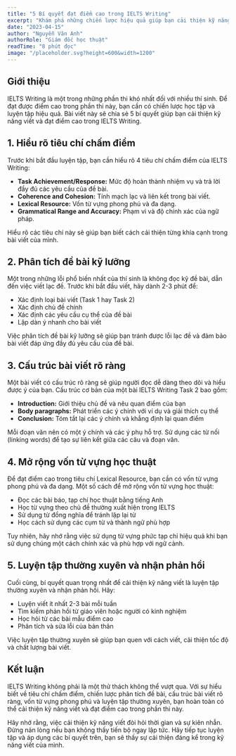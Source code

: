 ```yaml
---
title: "5 Bí quyết đạt điểm cao trong IELTS Writing"
excerpt: "Khám phá những chiến lược hiệu quả giúp bạn cải thiện kỹ năng viết và đạt điểm cao trong bài thi IELTS Writing."
date: "2023-04-15"
author: "Nguyễn Văn Anh"
authorRole: "Giám đốc học thuật"
readTime: "8 phút đọc"
image: "/placeholder.svg?height=600&width=1200"
---
```


## Giới thiệu

IELTS Writing là một trong những phần thi khó nhất đối với nhiều thí sinh. Để đạt được điểm cao trong phần thi này, bạn cần có chiến lược học tập và luyện tập hiệu quả. Bài viết này sẽ chia sẻ 5 bí quyết giúp bạn cải thiện kỹ năng viết và đạt điểm cao trong IELTS Writing.

## 1. Hiểu rõ tiêu chí chấm điểm

Trước khi bắt đầu luyện tập, bạn cần hiểu rõ 4 tiêu chí chấm điểm của IELTS Writing:

- **Task Achievement/Response:** Mức độ hoàn thành nhiệm vụ và trả lời đầy đủ các yêu cầu của đề bài.
- **Coherence and Cohesion:** Tính mạch lạc và liên kết trong bài viết.
- **Lexical Resource:** Vốn từ vựng phong phú và đa dạng.
- **Grammatical Range and Accuracy:** Phạm vi và độ chính xác của ngữ pháp.

Hiểu rõ các tiêu chí này sẽ giúp bạn biết cách cải thiện từng khía cạnh trong bài viết của mình.

## 2. Phân tích đề bài kỹ lưỡng

Một trong những lỗi phổ biến nhất của thí sinh là không đọc kỹ đề bài, dẫn đến việc viết lạc đề. Trước khi bắt đầu viết, hãy dành 2-3 phút để:

- Xác định loại bài viết (Task 1 hay Task 2)
- Xác định chủ đề chính
- Xác định các yêu cầu cụ thể của đề bài
- Lập dàn ý nhanh cho bài viết

Việc phân tích đề bài kỹ lưỡng sẽ giúp bạn tránh được lỗi lạc đề và đảm bảo bài viết đáp ứng đầy đủ yêu cầu của đề bài.

## 3. Cấu trúc bài viết rõ ràng

Một bài viết có cấu trúc rõ ràng sẽ giúp người đọc dễ dàng theo dõi và hiểu được ý của bạn. Cấu trúc cơ bản của một bài IELTS Writing Task 2 bao gồm:

- **Introduction:** Giới thiệu chủ đề và nêu quan điểm của bạn
- **Body paragraphs:** Phát triển các ý chính với ví dụ và giải thích cụ thể
- **Conclusion:** Tóm tắt lại các ý chính và khẳng định lại quan điểm

Mỗi đoạn văn nên có một ý chính và các ý phụ hỗ trợ. Sử dụng các từ nối (linking words) để tạo sự liên kết giữa các câu và đoạn văn.

## 4. Mở rộng vốn từ vựng học thuật

Để đạt điểm cao trong tiêu chí Lexical Resource, bạn cần có vốn từ vựng phong phú và đa dạng. Một số cách để mở rộng vốn từ vựng học thuật:

- Đọc các bài báo, tạp chí học thuật bằng tiếng Anh
- Học từ vựng theo chủ đề thường xuất hiện trong IELTS
- Sử dụng từ đồng nghĩa để tránh lặp lại từ
- Học cách sử dụng các cụm từ và thành ngữ phù hợp

Tuy nhiên, hãy nhớ rằng việc sử dụng từ vựng phức tạp chỉ hiệu quả khi bạn sử dụng chúng một cách chính xác và phù hợp với ngữ cảnh.

## 5. Luyện tập thường xuyên và nhận phản hồi

Cuối cùng, bí quyết quan trọng nhất để cải thiện kỹ năng viết là luyện tập thường xuyên và nhận phản hồi. Hãy:

- Luyện viết ít nhất 2-3 bài mỗi tuần
- Tìm kiếm phản hồi từ giáo viên hoặc người có kinh nghiệm
- Học hỏi từ các bài mẫu điểm cao
- Phân tích và sửa lỗi của bản thân

Việc luyện tập thường xuyên sẽ giúp bạn quen với cách viết, cải thiện tốc độ và chất lượng bài viết.

## Kết luận

IELTS Writing không phải là một thử thách không thể vượt qua. Với sự hiểu biết về tiêu chí chấm điểm, chiến lược phân tích đề bài, cấu trúc bài viết rõ ràng, vốn từ vựng phong phú và luyện tập thường xuyên, bạn hoàn toàn có thể cải thiện kỹ năng viết và đạt điểm cao trong phần thi này.

Hãy nhớ rằng, việc cải thiện kỹ năng viết đòi hỏi thời gian và sự kiên nhẫn. Đừng nản lòng nếu bạn không thấy tiến bộ ngay lập tức. Hãy tiếp tục luyện tập và áp dụng các bí quyết trên, bạn sẽ thấy sự cải thiện đáng kể trong kỹ năng viết của mình.
